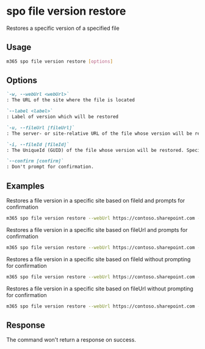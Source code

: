 
# spo file version restore

Restores a specific version of a specified file

## Usage

```sh
m365 spo file version restore [options]
```

## Options

```md definition-list
`-w, --webUrl <webUrl>`
: The URL of the site where the file is located

`--label <label>`
: Label of version which will be restored

`-u, --fileUrl [fileUrl]`
: The server- or site-relative URL of the file whose version will be restored. Specify either `fileUrl` or `fileId` but not both

`-i, --fileId [fileId]`
: The UniqueId (GUID) of the file whose version will be restored. Specify either `fileUrl` or `fileId` but not both

`--confirm [confirm]`
: Don't prompt for confirmation.
```

<Global />

## Examples

Restores a file version in a specific site based on fileId and prompts for confirmation

```sh
m365 spo file version restore --webUrl https://contoso.sharepoint.com --label "1.0" --fileId 'b2307a39-e878-458b-bc90-03bc578531d6'
```

Restores a file version in a specific site based on fileUrl and prompts for confirmation

```sh
m365 spo file version restore --webUrl https://contoso.sharepoint.com --label "1.0" --fileUrl '/Shared Documents/Document.docx'
```

Restores a file version in a specific site based on fileId without prompting for confirmation

```sh
m365 spo file version restore --webUrl https://contoso.sharepoint.com --label "1.0" --fileId 'b2307a39-e878-458b-bc90-03bc578531d6' --confirm
```

Restores a file version in a specific site based on fileUrl without prompting for confirmation

```sh
m365 spo file version restore --webUrl https://contoso.sharepoint.com --label "1.0" --fileUrl '/Shared Documents/Document.docx' --confirm
```

## Response

The command won't return a response on success.
